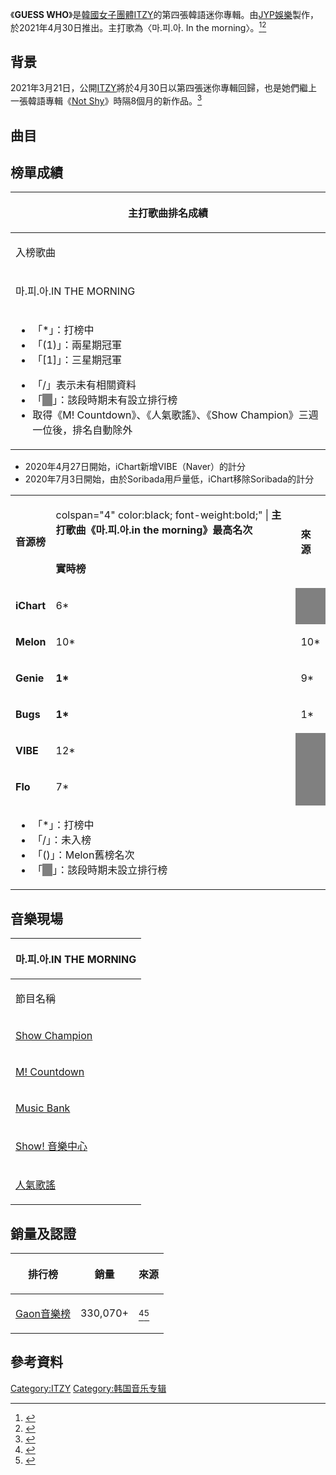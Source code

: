 {{Infobox album
|Name=GUESS WHO
|Type=[[迷你專輯|迷你專輯]]
|Cover=ITZY-Guess Who.jpg
|Caption=数位音源封面
|Artist=[[ITZY|ITZY]]
|Released={{Start date|2021|04|30}}
|Length=
|Recorded=2021年
|Format=[[CD|CD]]、[[數位音樂下載|數位下載]]、[[串流媒體|串流媒體]]
|Genre=[[韓語流行音樂|K-pop]]、[[舞曲|舞曲]]
|Label=[[JYP娛樂|JYP娛樂]]
|prev_title=[[Not_Shy|Not Shy]]
|prev_year=2020
|next_title=[[CRAZY_IN_LOVE|CRAZY IN LOVE]]
|next_year= 2021
|Misc={{Singles
| name         = GUESS WHO
| type         = EP
| single1      = 마.피.아.In the morning
| single1date  = 2021年4月30日
}}
{{External music video|Type=迷你專輯|{{youtube|_ysomCGaZLw|마.피.아.In the morning}}}}}}

《'''GUESS WHO'''》是[[韓國|韓國]][[女子音樂組合|女子團體]][[ITZY|ITZY]]的第四張韓語迷你專輯。由[[JYP娛樂|JYP娛樂]]製作，於2021年4月30日推出。主打歌為〈마.피.아. In the morning〉。<ref>{{cite news |title=ITZY惊喜回归！新专《GUESS WHO》酷我音乐首发上线 |url=https://i.ifeng.com/c/85wMu1HO0f6 |accessdate=2022-01-13 |work=凤凰网 |archive-date=2022-01-13 |archive-url=https://web.archive.org/web/20220113024810/https://i.ifeng.com/c/85wMu1HO0f6 }}</ref><ref>{{cite news |title=ITZY unveil new single 'Weapon' from Street Dance Girls Fighter — listen |url=https://www.bandwagon.asia/articles/itzy-unveil-new-single-weapon-from-street-dance-girls-fighter-listen-release-january-2022 |accessdate=2022-01-13 |work=bandwagon |date=2022-01-04 |language=en |archive-date=2022-01-13 |archive-url=https://web.archive.org/web/20220113024803/https://www.bandwagon.asia/articles/itzy-unveil-new-single-weapon-from-street-dance-girls-fighter-listen-release-january-2022 }}</ref>

== 背景 ==
2021年3月21日，公開[[ITZY|ITZY]]將於4月30日以第四張迷你專輯回歸，也是她們繼上一張韓語專輯《[[Not_Shy|Not Shy]]》時隔8個月的新作品。<ref>{{Cite web|title=才剛發行特別單曲，ITZY 隨即釋出預告宣布4月底回歸～|url=https://www.kpopn.com/2021/03/22/itzy-drop-teaser-photo-april-comebcak accessdate=2021-03-22|date=2020-03-22|last=CHI|work=www.kpopn.com|language=zh-TW|access-date=2021-04-02|archive-date=2021-05-15|archive-url=https://web.archive.org/web/20210515223621/https://www.kpopn.com/2021/03/22/itzy-drop-teaser-photo-april-comebcak}}</ref>

==曲目==
{{Track listing|full_width=yes|lyrics5={{ubl|이하진|매드클라운|김승민|}}|title4=Wild Wild West|lyrics4={{ubl|earattack|}}|music4={{ubl|Andy Love(153/Joombas)|earattack|}}|arranger4={{ubl|earattack|}}|length4= |title5=SHOOT!|music5={{ubl|Alexander Pavelich|Maria Hazell|Jerker Olov Hansson|Gigi Grombacher|Joakim Harestad Haukaas|Edvard Forre Erfjord|}}|arranger3={{ubl|Kobee|Holy M|}}|arranger5={{ubl|Joki|Edvard Forre Erfjord|}}|length5= |title6=Tennis(0:0)|lyrics6={{ubl|JQ|Vacation(makeumine works)|}}|music6={{ubl|Coach&Sendo|Cazzi Opeia|Alex Chang Jien}}|arranger6={{ubl|Coach&Sendo|}}|length3= |music3={{ubl|Kobee|Holy M|}}|collapsed=no|music1={{ubl|LYRE|[[朴軫永|J.Y Park "The Asiansoul"]]|earattack|KASS|이해솔|}}|total_length= |title1='''마.피.아.IN THE MORNING'''|lyrics1={{ubl|[[朴軫永|J.Y Park "The Asiansoul"]]|KASS|danke|LYRE|}}|arranger1={{ubl|LYRE|[[朴軫永|J.Y Park "The Asiansoul"]]|이해솔|earattack|}}|lyrics3={{ubl|Kobee|Holy M|KASS|}}|length1= |title2=Sorry Not Sorry|lyrics2={{ubl|JQ|J14|TOMBOY(makeumine works)|}}|music2={{ubl|심은지|이민영(EastWest)|Yeul(1by1)|}}|arranger2={{ubl|이민영(EastWest)|Yeul(1by1)|}}|length2= |title3=KIDDING ME|length6= }}

==榜單成績==
{| class="wikitable" style="text-align:center; font-size:90%;"
|-
! colspan="9" | '''主打歌曲排名成績'''
|-
!入榜歌曲
![[Mnet媒體|Mnet]]<br /><small>《[[M!_Countdown|M! Countdown]]》</small>
![[KBS2|KBS2]]<br /><small>《[[Music_Bank|音樂銀行]]》</small>
![[文化廣播_(韓國)|MBC]]<br /><small>《[[Show!_音樂中心|Show! 音樂中心]]》</small>
![[SBS株式會社|SBS]]<br /><small>《[[人氣歌謠|人氣歌謠]]》</small>
![[MBC_Plus_Media|MBC M]]<br /><small>《[[Show_Champion|Show Champion]]》</small>
![[SBS_MTV|SBS MTV]]<br /><small>《[[THE_SHOW_(SBS_MTV節目)|THE SHOW]]》</small>
!width="100"|備註
|-|\
!colspan="9" | 2021年
|-
|마.피.아.IN THE MORNING|| '''(1)''' || '''1''' || 2 || '''1''' || '''1''' || {{n/a|無打歌放送}}||
|-
|colspan="9"|
{{col-begin}}
{{col-2}}
*「*」：打榜中
*「(1)」：兩星期冠軍
*「[1]」：三星期冠軍
{{col-break}}
*「/」表示未有相關資料
*「<span style="background:#808080">　</span>」：該段時期未有設立排行榜
*取得《M! Countdown》、《人氣歌謠》、《Show Champion》三週一位後，排名自動除外
{{col-end}}
|}
* 2020年4月27日開始，iChart新增VIBE（Naver）的計分
* 2020年7月3日開始，由於Soribada用戶量低，iChart移除Soribada的計分
{| class="wikitable" style="text-align:center" width=35%
| rowspan="2" |'''音源榜''' || colspan="4" color:black; font-weight:bold;" | '''主打歌曲《마.피.아.in the morning》最高名次''' ||rowspan=2|'''來源'''
|-
!style="background:(#FFD1C3,#F7E5DE);font-weight:bold;" |實時榜
!style="background:(#FFD1C3,#F7E5DE);font-weight:bold;" |日榜
!style="background:(#FFD1C3,#F7E5DE);font-weight:bold;" |週榜
!style="background:(#FFD1C3,#F7E5DE);font-weight:bold;" |月榜
|-
!'''iChart'''
|6*
|style="background:#808080"| 
|9*
|style="background:#808080"| 
| rowspan=6 |
|-
!'''Melon'''
|10*<!--Melon實時榜為24Hits榜，最高名次為10名。
Melon實時舊榜，最高名次為10名。-->
|10*
|style="background:#808080"| 
|style="background:#808080"| 
|-
!'''Genie'''
| '''1*'''
|9*
|style="background:#808080"| 
|style="background:#808080"| 
|-
!'''Bugs'''
|'''1*'''
|1*
|style="background:#808080"| 
|style="background:#808080"| 
|-
!'''VIBE'''
|12*
|style="background:#808080"| 
|style="background:#808080"| 
|style="background:#808080"| 
|-
!'''Flo'''
|7*
|style="background:#808080"| 
|style="background:#808080"| 
|style="background:#808080"| 
|-
| colspan="6" |{{col-begin}}
*「*」：打榜中
*「/」：未入榜
*「()」：Melon舊榜名次
*「<span style="background:#808080">　</span>」：該段時期未設立排行榜
{{col-end}}
|}

==音樂現場==
{| class="wikitable" style="font-size:small;"
|-
! colspan="3" |마.피.아.IN THE MORNING
|-
!節目名稱!!電視台!!日期
|-
| [[Show_Champion|Show Champion]] || [[MBC_Plus_Media|MBC Music]] ||5月12日
|-
| [[M!_Countdown|M! Countdown]] || [[Mnet|Mnet]] ||5月6日,5月13日
|-
| [[Music_Bank|Music Bank]] || [[KBS2|KBS2]] ||4月30日,5月7日,5月14日
|-
| [[Show!_音樂中心|Show! 音樂中心]] || [[MBC|MBC]] || 5月1日,5月8日,5月15日
|-
| [[人氣歌謠|人氣歌謠]] || [[SBS_(韩国)|SBS]] ||5月2日,5月9日,5月16日
|}

==銷量及認證==
{| class="wikitable" style="text-align:center"
!排行榜
!銷量
!來源
|-
![[Gaon音樂榜|Gaon音樂榜]]
|330,070+
|<ref>{{cite web|title=2021年4月GAON專輯榜5位|url=http://mobile.gaonchart.co.kr/musicAlbum.gaon?nationGbn=T&serviceGbn=&termGbn=month|accessdate=2021-05-06|archive-date=2020-07-09|archive-url=https://web.archive.org/web/20200709051321/http://gaonchart.co.kr/main/section/chart/album.gaon?nationGbn=T&serviceGbn=&targetTime=12&hitYear=2019&termGbn=month}}</ref><ref>{{Cite web|url=http://mobile.gaonchart.co.kr/musicAlbum.gaon?nationGbn=T&serviceGbn=&termGbn=month|title=2021年5月GAON專輯榜7位|accessdate=2021-06-10|archive-date=2020-07-09|archive-url=https://web.archive.org/web/20200709051321/http://gaonchart.co.kr/main/section/chart/album.gaon?nationGbn=T&serviceGbn=&targetTime=12&hitYear=2019&termGbn=month}}</ref>
|}

==參考資料==
{{reflist}}

{{ITZY}}

[[Category:ITZY|Category:ITZY]]
[[Category:韩国音乐专辑|Category:韩国音乐专辑]]